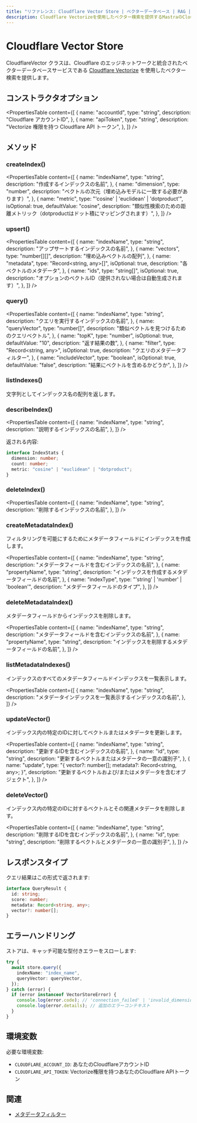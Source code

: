 ```yaml
---
title: "リファレンス: Cloudflare Vector Store | ベクターデータベース | RAG | Mastra ドキュメント"
description: Cloudflare Vectorizeを使用したベクター検索を提供するMastraのCloudflareVectorクラスのドキュメント。
---
```


# Cloudflare Vector Store

CloudflareVector クラスは、Cloudflare のエッジネットワークと統合されたベクターデータベースサービスである [Cloudflare Vectorize](https://developers.cloudflare.com/vectorize/) を使用したベクター検索を提供します。

## コンストラクタオプション

<PropertiesTable
  content={[
    {
      name: "accountId",
      type: "string",
      description: "Cloudflare アカウントID",
    },
    {
      name: "apiToken",
      type: "string",
      description: "Vectorize 権限を持つ Cloudflare API トークン",
    },
  ]}
/>

## メソッド

### createIndex()

<PropertiesTable
  content={[
    {
      name: "indexName",
      type: "string",
      description: "作成するインデックスの名前",
    },
    {
      name: "dimension",
      type: "number",
      description: "ベクトルの次元（埋め込みモデルに一致する必要があります）",
    },
    {
      name: "metric",
      type: "'cosine' | 'euclidean' | 'dotproduct'",
      isOptional: true,
      defaultValue: "cosine",
      description:
        "類似性検索のための距離メトリック（dotproductはドット積にマッピングされます）",
    },
  ]}
/>

### upsert()

<PropertiesTable
  content={[
    {
      name: "indexName",
      type: "string",
      description: "アップサートするインデックスの名前",
    },
    {
      name: "vectors",
      type: "number[][]",
      description: "埋め込みベクトルの配列",
    },
    {
      name: "metadata",
      type: "Record<string, any>[]",
      isOptional: true,
      description: "各ベクトルのメタデータ",
    },
    {
      name: "ids",
      type: "string[]",
      isOptional: true,
      description: "オプションのベクトルID（提供されない場合は自動生成されます）",
    },
  ]}
/>

### query()

<PropertiesTable
  content={[
    {
      name: "indexName",
      type: "string",
      description: "クエリを実行するインデックスの名前",
    },
    {
      name: "queryVector",
      type: "number[]",
      description: "類似ベクトルを見つけるためのクエリベクトル",
    },
    {
      name: "topK",
      type: "number",
      isOptional: true,
      defaultValue: "10",
      description: "返す結果の数",
    },
    {
      name: "filter",
      type: "Record<string, any>",
      isOptional: true,
      description: "クエリのメタデータフィルター",
    },
    {
      name: "includeVector",
      type: "boolean",
      isOptional: true,
      defaultValue: "false",
      description: "結果にベクトルを含めるかどうか",
    },
  ]}
/>

### listIndexes()

文字列としてインデックス名の配列を返します。

### describeIndex()

<PropertiesTable
  content={[
    {
      name: "indexName",
      type: "string",
      description: "説明するインデックスの名前",
    },
  ]}
/>

返される内容:

```typescript copy
interface IndexStats {
  dimension: number;
  count: number;
  metric: "cosine" | "euclidean" | "dotproduct";
}
```

### deleteIndex()

<PropertiesTable
  content={[
    {
      name: "indexName",
      type: "string",
      description: "削除するインデックスの名前",
    },
  ]}
/>

### createMetadataIndex()

フィルタリングを可能にするためにメタデータフィールドにインデックスを作成します。

<PropertiesTable
  content={[
    {
      name: "indexName",
      type: "string",
      description: "メタデータフィールドを含むインデックスの名前",
    },
    {
      name: "propertyName",
      type: "string",
      description: "インデックスを作成するメタデータフィールドの名前",
    },
    {
      name: "indexType",
      type: "'string' | 'number' | 'boolean'",
      description: "メタデータフィールドのタイプ",
    },
  ]}
/>

### deleteMetadataIndex()

メタデータフィールドからインデックスを削除します。

<PropertiesTable
  content={[
    {
      name: "indexName",
      type: "string",
      description: "メタデータフィールドを含むインデックスの名前",
    },
    {
      name: "propertyName",
      type: "string",
      description: "インデックスを削除するメタデータフィールドの名前",
    },
  ]}
/>

### listMetadataIndexes()

インデックスのすべてのメタデータフィールドインデックスを一覧表示します。

<PropertiesTable
  content={[
    {
      name: "indexName",
      type: "string",
      description: "メタデータインデックスを一覧表示するインデックスの名前",
    },
  ]}
/>

### updateVector()

インデックス内の特定のIDに対してベクトルまたはメタデータを更新します。

<PropertiesTable
  content={[
    {
      name: "indexName",
      type: "string",
      description: "更新するIDを含むインデックスの名前",
    },
    {
      name: "id",
      type: "string",
      description: "更新するベクトルまたはメタデータの一意の識別子",
    },
    {
      name: "update",
      type: "{ vector?: number[]; metadata?: Record<string, any>; }",
      description: "更新するベクトルおよび/またはメタデータを含むオブジェクト",
    },
  ]}
/>

### deleteVector()

インデックス内の特定のIDに対するベクトルとその関連メタデータを削除します。

<PropertiesTable
  content={[
    {
      name: "indexName",
      type: "string",
      description: "削除するIDを含むインデックスの名前",
    },
    {
      name: "id",
      type: "string",
      description: "削除するベクトルとメタデータの一意の識別子",
    },
  ]}
/>

## レスポンスタイプ

クエリ結果はこの形式で返されます:

```typescript copy
interface QueryResult {
  id: string;
  score: number;
  metadata: Record<string, any>;
  vector?: number[];
}
```

## エラーハンドリング

ストアは、キャッチ可能な型付きエラーをスローします:

```typescript copy
try {
  await store.query({
    indexName: "index_name",
    queryVector: queryVector,
  });
} catch (error) {
  if (error instanceof VectorStoreError) {
    console.log(error.code); // 'connection_failed' | 'invalid_dimension' | etc
    console.log(error.details); // 追加のエラーコンテキスト
  }
}
```

## 環境変数

必要な環境変数:

- `CLOUDFLARE_ACCOUNT_ID`: あなたのCloudflareアカウントID
- `CLOUDFLARE_API_TOKEN`: Vectorize権限を持つあなたのCloudflare APIトークン

## 関連

- [メタデータフィルター](./metadata-filters)
